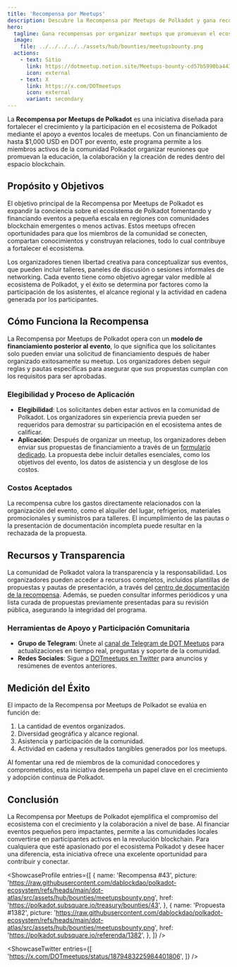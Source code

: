 ```yaml
---
title: 'Recompensa por Meetups'
description: Descubre la Recompensa por Meetups de Polkadot y gana recompensas por organizar meetups que promuevan el ecosistema de Polkadot.
hero:
  tagline: Gana recompensas por organizar meetups que promuevan el ecosistema de Polkadot.
  image: 
    file: ../../../../../assets/hub/bounties/meetupsbounty.png
  actions:
    - text: Sitio
      link: https://dotmeetup.notion.site/Meetups-bounty-cd57b5990ba443559413dec3b339ab4a
      icon: external
    - text: X
      link: https://x.com/DOTmeetups
      icon: external
      variant: secondary
---
```



La **Recompensa por Meetups de Polkadot** es una iniciativa diseñada para fortalecer el crecimiento y la participación en el ecosistema de Polkadot mediante el apoyo a eventos locales de meetups. Con un financiamiento de hasta $1,000 USD en DOT por evento, este programa permite a los miembros activos de la comunidad Polkadot organizar reuniones que promuevan la educación, la colaboración y la creación de redes dentro del espacio blockchain.

## Propósito y Objetivos
El objetivo principal de la Recompensa por Meetups de Polkadot es expandir la conciencia sobre el ecosistema de Polkadot fomentando y financiando eventos a pequeña escala en regiones con comunidades blockchain emergentes o menos activas. Estos meetups ofrecen oportunidades para que los miembros de la comunidad se conecten, compartan conocimientos y construyan relaciones, todo lo cual contribuye a fortalecer el ecosistema.

Los organizadores tienen libertad creativa para conceptualizar sus eventos, que pueden incluir talleres, paneles de discusión o sesiones informales de networking. Cada evento tiene como objetivo agregar valor medible al ecosistema de Polkadot, y el éxito se determina por factores como la participación de los asistentes, el alcance regional y la actividad en cadena generada por los participantes.

## Cómo Funciona la Recompensa
La Recompensa por Meetups de Polkadot opera con un **modelo de financiamiento posterior al evento**, lo que significa que los solicitantes solo pueden enviar una solicitud de financiamiento después de haber organizado exitosamente su meetup. Los organizadores deben seguir reglas y pautas específicas para asegurar que sus propuestas cumplan con los requisitos para ser aprobadas.

### Elegibilidad y Proceso de Aplicación
- **Elegibilidad**: Los solicitantes deben estar activos en la comunidad de Polkadot. Los organizadores sin experiencia previa pueden ser requeridos para demostrar su participación en el ecosistema antes de calificar.
- **Aplicación**: Después de organizar un meetup, los organizadores deben enviar sus propuestas de financiamiento a través de un [formulario dedicado](https://forms.gle/3XCTyLZGaCf9hnah7). La propuesta debe incluir detalles esenciales, como los objetivos del evento, los datos de asistencia y un desglose de los costos.

### Costos Aceptados
La recompensa cubre los gastos directamente relacionados con la organización del evento, como el alquiler del lugar, refrigerios, materiales promocionales y suministros para talleres. El incumplimiento de las pautas o la presentación de documentación incompleta puede resultar en la rechazada de la propuesta.

## Recursos y Transparencia
La comunidad de Polkadot valora la transparencia y la responsabilidad. Los organizadores pueden acceder a recursos completos, incluidos plantillas de propuestas y pautas de presentación, a través del [centro de documentación de la recompensa](https://dotmeetup.notion.site/Meetups-bounty-cd57b5990ba443559413dec3b339ab4a). Además, se pueden consultar informes periódicos y una lista curada de propuestas previamente presentadas para su revisión pública, asegurando la integridad del programa.

### Herramientas de Apoyo y Participación Comunitaria
- **Grupo de Telegram**: Únete al [canal de Telegram de DOT Meetups](https://t.me/dotmeetups) para actualizaciones en tiempo real, preguntas y soporte de la comunidad.
- **Redes Sociales**: Sigue a [DOTmeetups en Twitter](https://x.com/DOTmeetups) para anuncios y resúmenes de eventos anteriores.

## Medición del Éxito
El impacto de la Recompensa por Meetups de Polkadot se evalúa en función de:
1. La cantidad de eventos organizados.
2. Diversidad geográfica y alcance regional.
3. Asistencia y participación de la comunidad.
4. Actividad en cadena y resultados tangibles generados por los meetups.

Al fomentar una red de miembros de la comunidad conocedores y comprometidos, esta iniciativa desempeña un papel clave en el crecimiento y adopción continua de Polkadot.

## Conclusión
La Recompensa por Meetups de Polkadot ejemplifica el compromiso del ecosistema con el crecimiento y la colaboración a nivel de base. Al financiar eventos pequeños pero impactantes, permite a las comunidades locales convertirse en participantes activos en la revolución blockchain. Para cualquiera que esté apasionado por el ecosistema Polkadot y desee hacer una diferencia, esta iniciativa ofrece una excelente oportunidad para contribuir y conectar.

<ShowcaseProfile
  entries={[
    {
      name: 'Recompensa #43',
      picture: 'https://raw.githubusercontent.com/dablockdao/polkadot-ecosystem/refs/heads/main/dot-atlas/src/assets/hub/bounties/meetupsbounty.png',
      href: 'https://polkadot.subsquare.io/treasury/bounties/43',
    },
        {
      name: 'Propuesta #1382',
      picture: 'https://raw.githubusercontent.com/dablockdao/polkadot-ecosystem/refs/heads/main/dot-atlas/src/assets/hub/bounties/meetupsbounty.png',
      href: 'https://polkadot.subsquare.io/referenda/1382',
    },
  ]}
/>

<ShowcaseTwitter
  entries={[
    'https://x.com/DOTmeetups/status/1879483225984401806',
  ]}
/>

 <script async src="https://platform.twitter.com/widgets.js" charset="utf-8"></script>
